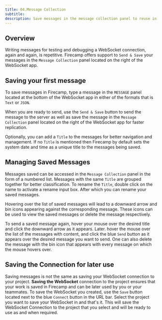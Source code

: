 ```yaml
---
title: 04.Message Collection
subtitle:
description: Save messages in the message collection panel to reuse in debugging your websocket connections.
---
```


## Overview

Writing messages for testing and debugging a WebSocket connection, again and again, is repetitive. Firecamp offers support to `Send & Save` your messages in the `Message Collection` panel located on the right of the WebSocket app.

## Saving your first message

To save messages in Firecamp, type a message in the `MESSAGE` panel located at the bottom of the WebSocket app in either of the formats that is `Text` or `JSON`.

When you are ready to send, use the `Send & Save` button to send the message to the server as well as save the message in the `Message Collection` panel located on the right of the WebSocket app for faster replication.

Optionally, you can add a `Title` to the messages for better navigation and management. If no `Title` is mentioned then Firecamp by default sets the system date and time as a unique title to the messages being saved.

## Managing Saved Messages

Messages saved can be accessed in the `Message Collection` panel in the form of a numbered list. Messages with the same `Title` are grouped together for better classification. To rename the `Title`, double click on the name to activate a rename input box. After which you can rename your saved messages.

Hovering over the list of saved messages will lead to a downward arrow and bin icons appearing against the corresponding message. These icons can be used to view the saved messages or delete the message respectively.

To send a saved message again, hover your mouse over the desired title and click the downward arrow as it appears. Later. hover the mouse over the list of the messages with content, and click the blue `Send` button as it appears over the desired message you want to send. One can also delete the message with the bin icon that appears with every message on which the mouse hovers over.

## Saving the Connection for later use

Saving messages is not the same as saving your WebSocket connection to your project. **Saving the WebSocket** connection to the project ensures that your work is saved in Firecamp and can be later used by you or your teammates. To save the WebSocket you created, use the `Save` button located next to the blue `Connect` button in the URL bar. Select the project you want to save your WebSocket in and that's it. This will save the WebSocket Connection to the project that you select and will be ready to use as and when required.
